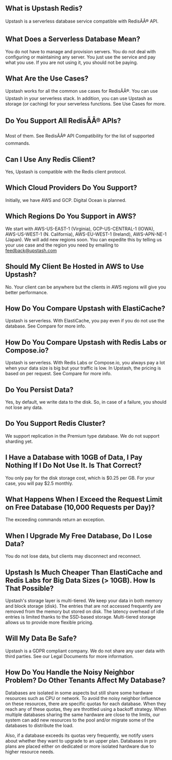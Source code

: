 ## What is Upstash Redis?

Upstash is a serverless database service compatible with RedisÃÂ® API.

## What Does a Serverless Database Mean?

You do not have to manage and provision servers. You do not deal with
configuring or maintaining any server. You just use the service and pay what you
use. If you are not using it, you should not be paying.

## What Are the Use Cases?

Upstash works for all the common use cases for RedisÃÂ®. You can use Upstash in
your serverless stack. In addition, you can use Upstash as storage (or caching)
for your serverless functions. See Use Cases for more.

## Do You Support All RedisÃÂ® APIs?

Most of them. See RedisÃÂ® API Compatibility for the list of supported commands.

## Can I Use Any Redis Client?

Yes, Upstash is compatible with the Redis client protocol.

## Which Cloud Providers Do You Support?

Initially, we have AWS and GCP. Digital Ocean is planned.

## Which Regions Do You Support in AWS?

We start with AWS-US-EAST-1 (Virginia), GCP-US-CENTRAL-1 (IOWA), AWS-US-WEST-1
(N. California), AWS-EU-WEST-1 (Ireland), AWS-APN-NE-1 (Japan). We will add new
regions soon. You can expedite this by telling us your use case and the region
you need by emailing to feedback@upstash.com

## Should My Client Be Hosted in AWS to Use Upstash?

No. Your client can be anywhere but the clients in AWS regions will give you
better performance.

## How Do You Compare Upstash with ElastiCache?

Upstash is serverless. With ElastiCache, you pay even if you do not use the
database. See Compare for more info.

## How Do You Compare Upstash with Redis Labs or Compose.io?

Upstash is serverless. With Redis Labs or Compose.io, you always pay a lot when
your data size is big but your traffic is low. In Upstash, the pricing is based
on per request. See Compare for more info.

## Do You Persist Data?

Yes, by default, we write data to the disk. So, in case of a failure, you should
not lose any data.

## Do You Support Redis Cluster?

We support replication in the Premium type database. We do not support sharding yet.

## I Have a Database with 10GB of Data, I Pay Nothing If I Do Not Use It. Is That Correct?

You only pay for the disk storage cost, which is $0.25 per GB. For your case, you
will pay $2.5 monthly.

## What Happens When I Exceed the Request Limit on Free Database (10,000 Requests per Day)?

The exceeding commands return an exception.

## When I Upgrade My Free Database, Do I Lose Data?

You do not lose data, but clients may disconnect and reconnect.

## Upstash Is Much Cheaper Than ElastiCache and Redis Labs for Big Data Sizes (> 10GB). How Is That Possible?

Upstash's storage layer is multi-tiered. We keep your data in both memory and
block storage (disk). The entries that are not accessed frequently are removed
from the memory but stored on disk. The latency overhead of idle entries is limited
thanks to the SSD-based storage. Multi-tiered storage allows us to provide more
flexible pricing.

## Will My Data Be Safe?

Upstash is a GDPR compliant company. We do not share any user data with third
parties. See our Legal Documents for more information.

## How Do You Handle the Noisy Neighbor Problem? Do Other Tenants Affect My Database?

Databases are isolated in some aspects but still share some hardware resources
such as CPU or network. To avoid the noisy neighbor influence on these resources,
there are specific quotas for each database. When they reach any of these quotas,
they are throttled using a backoff strategy. When multiple databases sharing the
same hardware are close to the limits, our system can add new resources to the
pool and/or migrate some of the databases to distribute the load.

Also, if a database exceeds its quotas very frequently, we notify users about
whether they want to upgrade to an upper plan. Databases in pro plans are placed
either on dedicated or more isolated hardware due to higher resource needs.